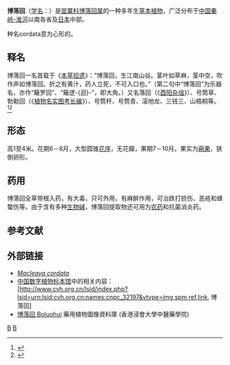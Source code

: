 {{Speciesbox
| image = Macleaya cordata C.jpg
| image_caption = 博落回的叶子与初生的花序
| taxon = Macleaya cordata
| authority = ([[Willd.|Willd.]]) [[R.Br.|R.Br.]], 1826
}}

'''博落回'''（[[学名|学名]]：''{{lang|la|Macleaya cordata}}''）是[[罂粟科|罂粟科]][[博落回属|博落回属]]的一种多年生[[草本植物|草本植物]]，广泛分布于[[中国|中国]][[秦岭-淮河线|秦岭-淮河]]以南各省及[[日本|日本]]中部。

种名cordata意为心形的。

== 释名 ==
博落回一名首载于《[[本草拾遗|本草拾遗]]》：“博落回，生江南山谷。茎叶如草麻，茎中空，吹作声如博落回。折之有黄汁，药人立死，不可入口也。”（第二句中“博落回”为乐器名，亦作“簸罗回”、“簸逻-{迴}-”，即大角。）又名落回（《[[酉阳杂俎|酉阳杂俎]]》）、号筒草、勃勒回（《[[植物名实图考长编|植物名实图考长编]]》）、号筒杆、号筒青、滚地龙、三钱三、山梧桐等。<ref>{{Cite book |author= 江苏新医学院 |title=中药大辞典 |publisher=上海科学技术出版社 |year=2005 |isbn=9787532308439 |pages=2286 }}</ref><ref>{{cite web|url=http://www.zdic.net/c/8/e3/229303.htm|title=簸罗回|work=汉典|accessdate=2013-12-15|archive-date=2015-04-28|archive-url=https://web.archive.org/web/20150428121106/http://www.zdic.net/c/8/e3/229303.htm|dead-url=no}}</ref>

== 形态 ==
高1至4米。花期6－8月，大型圆锥[[花序|花序]]，无花瓣，果期7－10月。果实为[[蒴果|蒴果]]，狭倒卵形。

== 药用 ==
博落回全草带根入药，有大毒，只可外用，有麻醉作用，可治跌打损伤、恶疮和蜂螫伤等。由于含有多种[[生物碱|生物碱]]，博落回提取物还可用为[[农药|农药]]和抗菌消炎药。

{{gallery
|File:Macleaya cordata 2.jpg|
|File:Macleaya cordata 3.jpg|
|File:Macleaya cordata 4.jpg|
|File:Macleaya cordata A.jpg|
|File:Macleaya cordata B.jpg|
}}

==参考文献==
{{reflist}}

==外部链接==
{{commons category|Macleaya cordata}}
* [http://www.pfaf.org/database/plants.php?Macleaya+cordata ''Macleaya cordata''] {{Wayback|url=http://www.pfaf.org/database/plants.php?Macleaya+cordata |date=20160304101732 }}
*[[中国数字植物标本馆|中国数字植物标本馆]]中的相关内容：[http://www.cvh.org.cn/lsid/index.php?lsid=urn:lsid:cvh.org.cn:names:cnpc_32197&vtype=img,spm,ref,link, 博落回]{{dead link|date=2018年5月 |bot=InternetArchiveBot |fix-attempted=yes }}
* [http://libproject.hkbu.edu.hk/was40/detail?lang=ch&channelid=1288&searchword=herb_id=D00664 博落回 Boluohui] {{Wayback|url=http://libproject.hkbu.edu.hk/was40/detail?lang=ch&channelid=1288&searchword=herb_id=D00664 |date=20181005140857 }} 藥用植物圖像資料庫 (香港浸會大學中醫藥學院) {{zh-hant}}{{en}}
{{Taxonbar|from=Q159327}}

[[Category:罂粟科|B]]
[[Category:1826年描述的植物|B]]